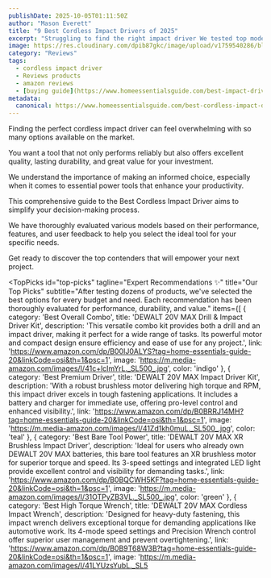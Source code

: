 ```yaml
---
publishDate: 2025-10-05T01:11:50Z
author: "Mason Everett"
title: "9 Best Cordless Impact Drivers of 2025"
excerpt: "Struggling to find the right impact driver We tested top models to help you find the perfect tool for your projects ensuring power and durability."
image: https://res.cloudinary.com/dpib87gkc/image/upload/v1759540286/blog_image_1759540286_zlvxyi.webp
category: "Reviews"
tags:
  - cordless impact driver
  - Reviews products
  - amazon reviews
  - [buying guide](https://www.homeessentialsguide.com/best-impact-driver)
metadata:
  canonical: https://www.homeessentialsguide.com/best-cordless-impact-driver
---
```



<p>Finding the perfect cordless impact driver can feel overwhelming with so many options available on the market.</p>
<p>You want a tool that not only performs reliably but also offers excellent quality, lasting durability, and great value for your investment.</p>
<p>We understand the importance of making an informed choice, especially when it comes to essential power tools that enhance your productivity.</p>
<p>This comprehensive guide to the Best Cordless Impact Driver aims to simplify your decision-making process.</p>
<p>We have thoroughly evaluated various models based on their performance, features, and user feedback to help you select the ideal tool for your specific needs.</p>
<p>Get ready to discover the top contenders that will empower your next project.</p>

<TopPicks
  id="top-picks"
  tagline="Expert Recommendations ✨"
  title="Our Top Picks"
  subtitle="After testing dozens of products, we've selected the best options for every budget and need. Each recommendation has been thoroughly evaluated for performance, durability, and value."
  items={[
    {
      category: 'Best Overall Combo',
      title: 'DEWALT 20V MAX Drill & Impact Driver Kit',
      description: 'This versatile combo kit provides both a drill and an impact driver, making it perfect for a wide range of tasks. Its powerful motor and compact design ensure efficiency and ease of use for any project.',
      link: 'https://www.amazon.com/dp/B00IJ0ALYS?tag=home-essentials-guide-20&linkCode=osi&th=1&psc=1',
      image: 'https://m.media-amazon.com/images/I/41c+lcImYrL._SL500_.jpg',
      color: 'indigo'
    },
    {
      category: 'Best Premium Driver',
      title: 'DEWALT 20V MAX Impact Driver Kit',
      description: 'With a robust brushless motor delivering high torque and RPM, this impact driver excels in tough fastening applications. It includes a battery and charger for immediate use, offering pro-level control and enhanced visibility.',
      link: 'https://www.amazon.com/dp/B0BRRJ14MH?tag=home-essentials-guide-20&linkCode=osi&th=1&psc=1',
      image: 'https://m.media-amazon.com/images/I/41Zd1kh0muL._SL500_.jpg',
      color: 'teal'
    },
    {
      category: 'Best Bare Tool Power',
      title: 'DEWALT 20V MAX XR Brushless Impact Driver',
      description: 'Ideal for users who already own DEWALT 20V MAX batteries, this bare tool features an XR brushless motor for superior torque and speed. Its 3-speed settings and integrated LED light provide excellent control and visibility for demanding tasks.',
      link: 'https://www.amazon.com/dp/B0BQCWH5KF?tag=home-essentials-guide-20&linkCode=osi&th=1&psc=1',
      image: 'https://m.media-amazon.com/images/I/31OTPyZB3VL._SL500_.jpg',
      color: 'green'
    },
    {
      category: 'Best High Torque Wrench',
      title: 'DEWALT 20V MAX Cordless Impact Wrench',
      description: 'Designed for heavy-duty fastening, this impact wrench delivers exceptional torque for demanding applications like automotive work. Its 4-mode speed settings and Precision Wrench control offer superior user management and prevent overtightening.',
      link: 'https://www.amazon.com/dp/B0B9T68W3B?tag=home-essentials-guide-20&linkCode=osi&th=1&psc=1',
      image: 'https://m.media-amazon.com/images/I/41LYUzsYubL._SL5